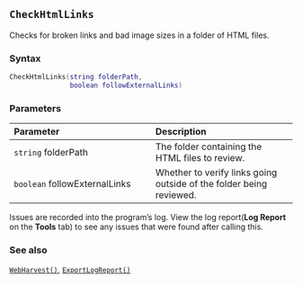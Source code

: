 ::: {.minipage data-latex="{\textwidth}"}
## `CheckHtmlLinks`

Checks for broken links\index{web harvester!quality checking files} and bad image sizes in a folder of HTML files.

### Syntax {-}

``` .lua
CheckHtmlLinks(string folderPath,
               boolean followExternalLinks)
```

### Parameters {-}

**Parameter** | **Description**
| :-- | :-- |
| `string` folderPath | The folder containing the HTML files to review. |
| `boolean` followExternalLinks | Whether to verify links going outside of the folder being reviewed. |

:::: {.notesection data-latex=""}
Issues are recorded into the program's log.
View the log report(**Log Report** on the **Tools** tab) to see any issues that were found after calling this.
::::

### See also {-}

[`WebHarvest()`](#webharvest), [`ExportLogReport()`](#exportlogreport)
:::
